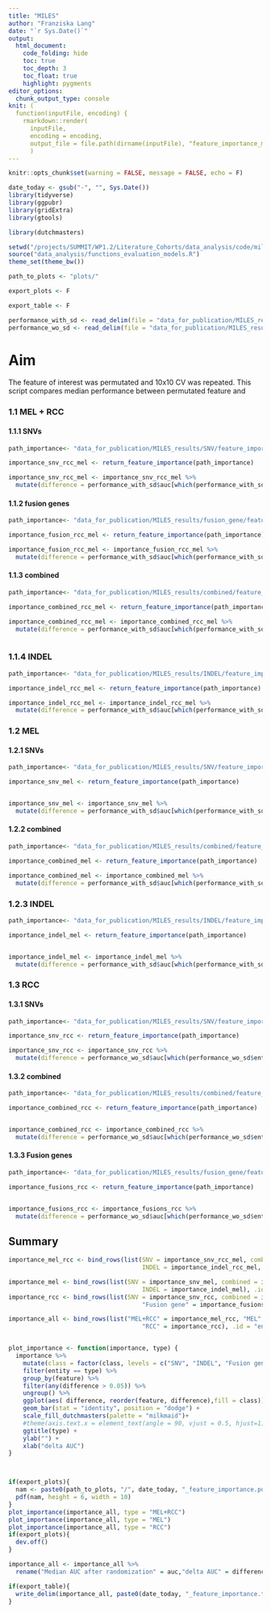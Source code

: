 ```yaml
---
title: "MILES"
author: "Franziska Lang"
date: "`r Sys.Date()`"
output: 
  html_document:
    code_folding: hide
    toc: true
    toc_depth: 3    
    toc_float: true
    highlight: pygments
editor_options: 
  chunk_output_type: console
knit: (
  function(inputFile, encoding) { 
    rmarkdown::render(
      inputFile, 
      encoding = encoding, 
      output_file = file.path(dirname(inputFile), "feature_importance_miles.html")) }
      )
---
```


```r
knitr::opts_chunk$set(warning = FALSE, message = FALSE, echo = F)

date_today <- gsub("-", "", Sys.Date())
library(tidyverse)
library(ggpubr)
library(gridExtra)
library(gtools)

library(dutchmasters)

setwd("/projects/SUMMIT/WP1.2/Literature_Cohorts/data_analysis/code/miles_publication/")
source("data_analysis/functions_evaluation_models.R")
theme_set(theme_bw())

path_to_plots <- "plots/"

export_plots <- F

export_table <- F
```


```r

performance_with_sd <- read_delim(file = "data_for_publication/MILES_results/20220308_performance_models_with_SD.tsv")
performance_wo_sd <- read_delim(file = "data_for_publication/MILES_results/20220308_performance_models_without_SD.tsv")

```

# Aim

The feature of interest was permutated and 10x10 CV was repeated. This script compares median performance between permutated feature and 

### 1.1 MEL + RCC

#### 1.1.1 SNVs

```r

path_importance<- "data_for_publication/MILES_results/SNV/feature_importance_all"

importance_snv_rcc_mel <- return_feature_importance(path_importance)

importance_snv_rcc_mel <- importance_snv_rcc_mel %>%
  mutate(difference = performance_with_sd$auc[which(performance_with_sd$entity == "MEL+RCC" & performance_with_sd$class == "SNV" )] - auc)


```

#### 1.1.2 fusion genes


```r

path_importance<- "data_for_publication/MILES_results/fusion_gene/feature_importance_all"

importance_fusion_rcc_mel <- return_feature_importance(path_importance)

importance_fusion_rcc_mel <- importance_fusion_rcc_mel %>%
  mutate(difference = performance_with_sd$auc[which(performance_with_sd$entity == "MEL+RCC" & performance_with_sd$class == "Fusion gene" )] - auc)


```


#### 1.1.3 combined


```r

path_importance<- "data_for_publication/MILES_results/combined/feature_importance_all"

importance_combined_rcc_mel <- return_feature_importance(path_importance)

importance_combined_rcc_mel <- importance_combined_rcc_mel %>%
  mutate(difference = performance_with_sd$auc[which(performance_with_sd$entity == "MEL+RCC" & performance_with_sd$class == "combined" )] - auc)



```



### 1.1.4 INDEL

```r

path_importance<- "data_for_publication/MILES_results/INDEL/feature_importance_all"

importance_indel_rcc_mel <- return_feature_importance(path_importance)

importance_indel_rcc_mel <- importance_indel_rcc_mel %>%
  mutate(difference = performance_with_sd$auc[which(performance_with_sd$entity == "MEL+RCC" & performance_with_sd$class == "INDEL" )] - auc)

```


### 1.2 MEL

#### 1.2.1 SNVs

```r

path_importance<- "data_for_publication/MILES_results/SNV/feature_importance_mel"

importance_snv_mel <- return_feature_importance(path_importance)


importance_snv_mel <- importance_snv_mel %>%
  mutate(difference = performance_with_sd$auc[which(performance_with_sd$entity == "MEL" & performance_with_sd$class == "SNV" )] - auc)

```

#### 1.2.2 combined


```r

path_importance<- "data_for_publication/MILES_results/combined/feature_importance_mel"

importance_combined_mel <- return_feature_importance(path_importance)

importance_combined_mel <- importance_combined_mel %>%
  mutate(difference = performance_with_sd$auc[which(performance_with_sd$entity == "MEL" & performance_with_sd$class == "combined" )] - auc)


```



### 1.2.3 INDEL

```r

path_importance<- "data_for_publication/MILES_results/INDEL/feature_importance_mel"

importance_indel_mel <- return_feature_importance(path_importance)


importance_indel_mel <- importance_indel_mel %>%
  mutate(difference = performance_with_sd$auc[which(performance_with_sd$entity == "MEL" & performance_with_sd$class == "INDEL" )] - auc)


```

### 1.3 RCC

#### 1.3.1 SNVs

```r

path_importance<- "data_for_publication/MILES_results/SNV/feature_importance_rcc_wo_SD"

importance_snv_rcc <- return_feature_importance(path_importance)

importance_snv_rcc <- importance_snv_rcc %>%
  mutate(difference = performance_wo_sd$auc[which(performance_wo_sd$entity == "RCC" & performance_wo_sd$class == "SNV" )] - auc)


```

#### 1.3.2 combined


```r

path_importance<- "data_for_publication/MILES_results/combined/feature_importance_rcc_wo_SD"

importance_combined_rcc <- return_feature_importance(path_importance)


importance_combined_rcc <- importance_combined_rcc %>%
  mutate(difference = performance_wo_sd$auc[which(performance_wo_sd$entity == "RCC" & performance_wo_sd$class == "combined" )] - auc)

```


#### 1.3.3 Fusion genes

```r

path_importance<- "data_for_publication/MILES_results/fusion_gene/feature_importance_rcc_wo_SD"

importance_fusions_rcc <- return_feature_importance(path_importance)


importance_fusions_rcc <- importance_fusions_rcc %>%
  mutate(difference = performance_wo_sd$auc[which(performance_wo_sd$entity == "RCC" & performance_wo_sd$class == "Fusion gene" )] - auc)


```


## Summary


```r

importance_mel_rcc <- bind_rows(list(SNV = importance_snv_rcc_mel, combined = importance_combined_rcc_mel,
                                     INDEL = importance_indel_rcc_mel, "Fusion gene" = importance_fusion_rcc_mel), .id = "class")

importance_mel <- bind_rows(list(SNV = importance_snv_mel, combined = importance_combined_mel,
                                     INDEL = importance_indel_mel), .id = "class")
importance_rcc <- bind_rows(list(SNV = importance_snv_rcc, combined = importance_combined_rcc,
                                     "Fusion gene" = importance_fusions_rcc), .id = "class")

importance_all <- bind_rows(list("MEL+RCC" = importance_mel_rcc, "MEL" = importance_mel,
                                     "RCC" = importance_rcc), .id = "entity")


plot_importance <- function(importance, type) {
  importance %>%
    mutate(class = factor(class, levels = c("SNV", "INDEL", "Fusion gene", "combined"))) %>%
    filter(entity == type) %>%
    group_by(feature) %>%
    filter(any(difference > 0.05)) %>%
    ungroup() %>%
    ggplot(aes( difference, reorder(feature, difference),fill = class)) +
    geom_bar(stat = "identity", position = "dodge") +
    scale_fill_dutchmasters(palette = "milkmaid")+
    #theme(axis.text.x = element_text(angle = 90, vjust = 0.5, hjust=1))+
    ggtitle(type) + 
    ylab("") +
    xlab("delta AUC")
}



if(export_plots){
  nam <- paste0(path_to_plots, "/", date_today, "_feature_importance.pdf")
  pdf(nam, height = 6, width = 10)
}
plot_importance(importance_all, type = "MEL+RCC")
plot_importance(importance_all, type = "MEL")
plot_importance(importance_all, type = "RCC")
if(export_plots){
  dev.off()
}

importance_all <- importance_all %>%
  rename("Median AUC after randomization" = auc,"delta AUC" = difference)

if(export_table){
  write_delim(importance_all, paste0(date_today, "_feature_importance.tsv"), delim = "\t")
}


```
